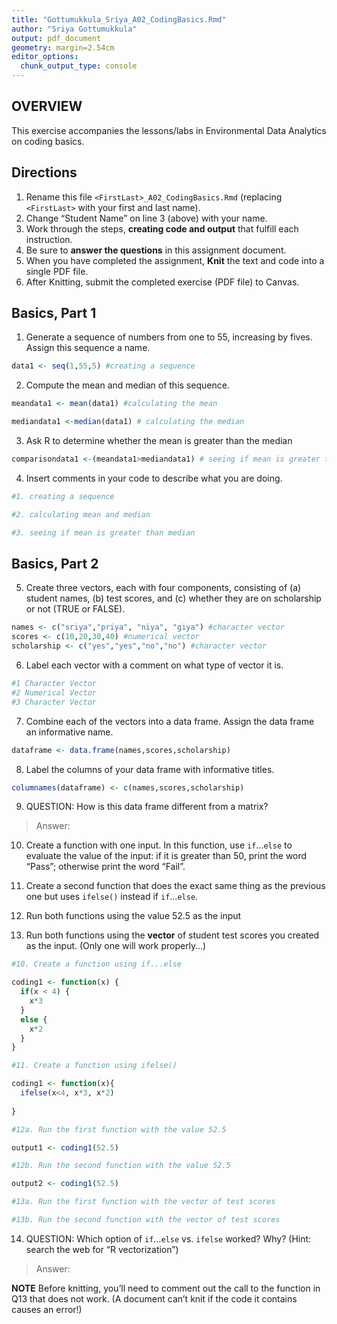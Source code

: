 ```yaml
---
title: "Gottumukkula_Sriya_A02_CodingBasics.Rmd"
author: "Sriya Gottumukkula"
output: pdf_document
geometry: margin=2.54cm
editor_options: 
  chunk_output_type: console
---
```


## OVERVIEW

This exercise accompanies the lessons/labs in Environmental Data Analytics on coding basics.

## Directions

1.  Rename this file `<FirstLast>_A02_CodingBasics.Rmd` (replacing `<FirstLast>` with your first and last name).
2.  Change "Student Name" on line 3 (above) with your name.
3.  Work through the steps, **creating code and output** that fulfill each instruction.
4.  Be sure to **answer the questions** in this assignment document.
5.  When you have completed the assignment, **Knit** the text and code into a single PDF file.
6.  After Knitting, submit the completed exercise (PDF file) to Canvas.

## Basics, Part 1

1.  Generate a sequence of numbers from one to 55, increasing by fives. Assign this sequence a name.

```r
data1 <- seq(1,55,5) #creating a sequence 
```


2.  Compute the mean and median of this sequence.

```r
meandata1 <- mean(data1) #calculating the mean 

mediandata1 <-median(data1) # calculating the median 
```


3.  Ask R to determine whether the mean is greater than the median 

```r
comparisondata1 <-(meandata1>mediandata1) # seeing if mean is greater than median 
```


4.  Insert comments in your code to describe what you are doing.

```r
#1. creating a sequence 

#2. calculating mean and median 

#3. seeing if mean is greater than median 

```

## Basics, Part 2

5.  Create three vectors, each with four components, consisting of (a) student names, (b) test scores, and (c) whether they are on scholarship or not (TRUE or FALSE). 

```r
names <- c("sriya","priya", "niya", "giya") #character vector 
scores <- c(10,20,30,40) #numerical vector 
scholarship <- c("yes","yes","no","no") #character vector

```


6.  Label each vector with a comment on what type of vector it is.

```r
#1 Character Vector 
#2 Numerical Vector
#3 Character Vector 
```


7.  Combine each of the vectors into a data frame. Assign the data frame an informative name.

```r
dataframe <- data.frame(names,scores,scholarship)
```


8.  Label the columns of your data frame with informative titles.

```r
columnames(dataframe) <- c(names,scores,scholarship)

```

9.  QUESTION: How is this data frame different from a matrix?

> Answer:

10. Create a function with one input. In this function, use `if`...`else` to evaluate the value of the input: if it is greater than 50, print the word "Pass"; otherwise print the word "Fail". 

11. Create a second function that does the exact same thing as the previous one but uses `ifelse()` instead if `if`...`else `. 

12. Run both functions using the value 52.5 as the input

13. Run both functions using the **vector** of student test scores you created as the input. (Only one will work properly...)

```r
#10. Create a function using if...else

coding1 <- function(x) {
  if(x < 4) {
    x*3
  } 
  else {
    x*2
  }
}

#11. Create a function using ifelse()

coding1 <- function(x){
  ifelse(x<4, x*3, x*2) 
  
}

#12a. Run the first function with the value 52.5

output1 <- coding1(52.5)

#12b. Run the second function with the value 52.5

output2 <- coding1(52.5)

#13a. Run the first function with the vector of test scores 

#13b. Run the second function with the vector of test scores
```

14. QUESTION: Which option of `if`...`else` vs. `ifelse` worked? Why? (Hint: search the web for "R vectorization")

> Answer:


**NOTE** Before knitting, you'll need to comment out the call to the function in Q13 that does not work. (A document can't knit if the code it contains causes an error!)
